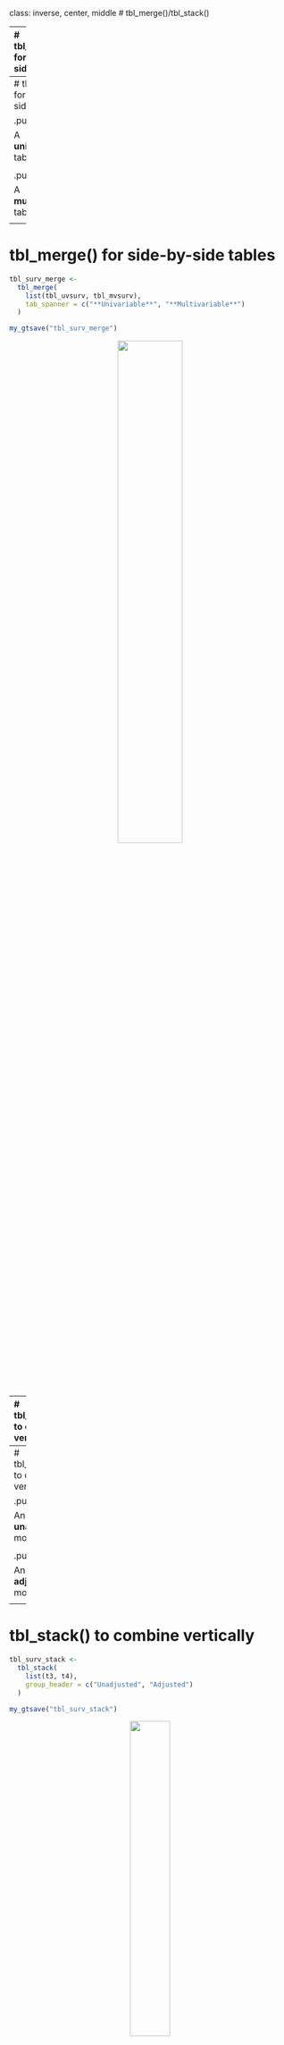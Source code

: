 class: inverse, center, middle
# tbl_merge()/tbl_stack()

---
# tbl_merge() for side-by-side tables

.pull-left[

A **univariable** table:

```r
library(survival)

tbl_uvsurv <- 
  trial %>% 
  select(age, grade, death, ttdeath) %>% 
  tbl_uvregression(
    method = coxph,
    y = Surv(ttdeath, death),
    exponentiate = TRUE
  ) %>% 
  add_global_p()
```

```r
my_gtsave("tbl_uvsurv")
```

]


.pull-right[

A **multivariable** table:

```r
library(survival)

tbl_mvsurv <- 
  coxph(
    Surv(ttdeath, death) ~ age + grade, 
    data = trial
  ) %>% 
  tbl_regression(
    exponentiate = TRUE
  ) %>% 
  add_global_p() 
```

```r
my_gtsave("tbl_mvsurv")
```

]

---
# tbl_merge() for side-by-side tables

.pull-left[

A **univariable** table:

<p align="center"><img src="Images/tbl_uvsurv.png" width=90%></p>
]

.pull-right[

A **multivariable** table:

<p align="center"><img src="Images/tbl_mvsurv.png" width=85%></p>
]

---
# tbl_merge() for side-by-side tables

```r
tbl_surv_merge <- 
  tbl_merge(
    list(tbl_uvsurv, tbl_mvsurv),
    tab_spanner = c("**Univariable**", "**Multivariable**")
  )
```

```r
my_gtsave("tbl_surv_merge")
```

<p align="center"><img src="Images/tbl_surv_merge.png" width=48%></p>

---
# tbl_stack() to combine vertically

.pull-left[

An **unadjusted** model:

```r
t3 <-
  coxph(Surv(ttdeath, death) ~ trt, 
        data = trial) %>%
  tbl_regression(
    show_single_row = trt,
    label = trt ~ "Drug B vs A",
    exponentiate = TRUE
  )
```

```r
my_gtsave("t3")
```

]

.pull-right[

An **adjusted** model:

```r
t4 <-
  coxph(Surv(ttdeath, death) ~ 
          trt + grade + stage + marker, 
        data = trial) %>%
  tbl_regression(
    show_single_row = trt,
    label = trt ~ "Drug B vs A",
    exponentiate = TRUE, 
    include = "trt"
  )
```

```r
my_gtsave("t4")
```
]


---
# tbl_stack() to combine vertically

.pull-left[

An **unadjusted** model:

<p align="center"><img src="Images/t3.png" width=90%></p>
]

.pull-right[

An **adjusted** model:

<p align="center"><img src="Images/t4.png" width=90%></p>
]


---
# tbl_stack() to combine vertically

```r
tbl_surv_stack <- 
  tbl_stack(
    list(t3, t4),
    group_header = c("Unadjusted", "Adjusted")
  )
```

```r
my_gtsave("tbl_surv_stack")
```

<p align="center"><img src="Images/tbl_surv_stack.png" width=38%></p>


---
# tbl_strata() for stratified tables

```r
tbl_strata <- 
  sm_trial %>%
  mutate(grade = paste("Grade", grade)) %>%
  tbl_strata(
    strata = grade,
    ~tbl_summary(.x, by = trt, missing = "no") %>%
      modify_header(all_stat_cols() ~ "**{level}**")
  )
```

```r
my_gtsave("tbl_strata")
```

<p align="center"><img src="Images/tbl_strata.png" width=85%></p>

---
# Define custom function `tbl_cmh()`

<p align="center"><img src="Images/tbl_cmh.png" width=68%></p>

---
# Define custom functiont `tbl_cmh()`

<p align="center"><img src="Images/tbl_cmh_markup.png" width=68%></p>

---
# {gtreg} for regulatory submissions

* The {gtreg} package uses {gtsummary} to construct tables for regulatory agencies.

* https://shannonpileggi.github.io/gtreg/

<p align="center"><img src="Images/tbl_ae.png" width=95%></p>
